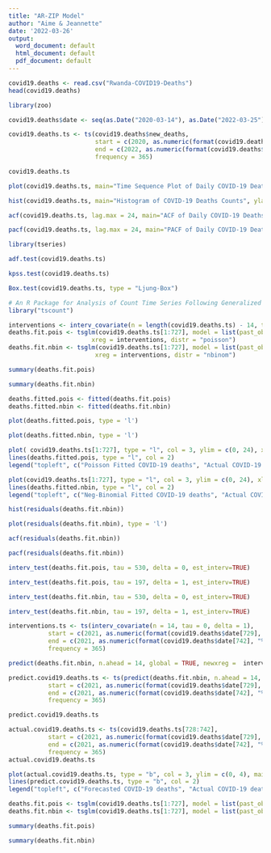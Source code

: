 ```yaml
---
title: "AR-ZIP Model"
author: "Aime & Jeannette"
date: '2022-03-26'
output:
  word_document: default
  html_document: default
  pdf_document: default
---
```



```r

covid19.deaths <- read.csv("Rwanda-COVID19-Deaths")
head(covid19.deaths)
```


```r

library(zoo)

covid19.deaths$date <- seq(as.Date("2020-03-14"), as.Date("2022-03-25"), by = "day")

covid19.deaths.ts <- ts(covid19.deaths$new_deaths,    
                        start = c(2020, as.numeric(format(covid19.deaths$date[1], "%j"))),
                        end = c(2022, as.numeric(format(covid19.deaths$date[742], "%j"))),
                        frequency = 365)

covid19.deaths.ts
```


```r

plot(covid19.deaths.ts, main="Time Sequence Plot of Daily COVID-19 Deaths", ylab="Daily COVID-19 Deaths", xlab = "Days")
```

```r

hist(covid19.deaths.ts, main="Histogram of COVID-19 Deaths Counts", ylab="Frequency", xlab = "Counts")
```


```r

acf(covid19.deaths.ts, lag.max = 24, main="ACF of Daily COVID-19 Deaths")
```


```r

pacf(covid19.deaths.ts, lag.max = 24, main="PACF of Daily COVID-19 Deaths")
```


```r

library(tseries)

adf.test(covid19.deaths.ts)
```


```r

kpss.test(covid19.deaths.ts)
```



```r

Box.test(covid19.deaths.ts, type = "Ljung-Box")
```



```r

# An R Package for Analysis of Count Time Series Following Generalized Linear Models
library("tscount")

interventions <- interv_covariate(n = length(covid19.deaths.ts) - 14, tau = 530, delta = 1)
deaths.fit.pois <- tsglm(covid19.deaths.ts[1:727], model = list(past_obs = 1), 
                       xreg = interventions, distr = "poisson")
deaths.fit.nbin <- tsglm(covid19.deaths.ts[1:727], model = list(past_obs = 1),
                        xreg = interventions, distr = "nbinom")
```



```r

summary(deaths.fit.pois)
```

```r

summary(deaths.fit.nbin)
```



```r

deaths.fitted.pois <- fitted(deaths.fit.pois)
deaths.fitted.nbin <- fitted(deaths.fit.nbin)

plot(deaths.fitted.pois, type = 'l')
```

```r

plot(deaths.fitted.nbin, type = 'l')
```



```r

plot( covid19.deaths.ts[1:727], type = "l", col = 3, ylim = c(0, 24), xlab = "Days", ylab = "COVID-19 Deaths")
lines(deaths.fitted.pois, type = "l", col = 2)
legend("topleft", c("Poisson Fitted COVID-19 deaths", "Actual COVID-19 deaths"), lty = 1, col = 2:3)
```


```r

plot(covid19.deaths.ts[1:727], type = "l", col = 3, ylim = c(0, 24), xlab = "Days", ylab = "COVID-19 Deaths")
lines(deaths.fitted.nbin, type = "l", col = 2)
legend("topleft", c("Neg-Binomial Fitted COVID-19 deaths", "Actual COVID-19 deaths"), lty = 1, col = 2:3)
```


```r

hist(residuals(deaths.fit.nbin))
```


```r

plot(residuals(deaths.fit.nbin), type = 'l')
```


```r

acf(residuals(deaths.fit.nbin))
```


```r

pacf(residuals(deaths.fit.nbin))
```



```r

interv_test(deaths.fit.pois, tau = 530, delta = 0, est_interv=TRUE)
```

```r

interv_test(deaths.fit.pois, tau = 197, delta = 1, est_interv=TRUE)
```


```r

interv_test(deaths.fit.nbin, tau = 530, delta = 0, est_interv=TRUE)
```


```r

interv_test(deaths.fit.nbin, tau = 197, delta = 1, est_interv=TRUE)
```



```r

interventions.ts <- ts(interv_covariate(n = 14, tau = 0, delta = 1),    
           start = c(2021, as.numeric(format(covid19.deaths$date[729], "%j"))),
           end = c(2021, as.numeric(format(covid19.deaths$date[742], "%j"))),
           frequency = 365)

predict(deaths.fit.nbin, n.ahead = 14, global = TRUE, newxreg =  interventions.ts)$pred  
```


```r

predict.covid19.deaths.ts <- ts(predict(deaths.fit.nbin, n.ahead = 14, global = TRUE, newxreg =  interventions.ts)$pred,    
           start = c(2021, as.numeric(format(covid19.deaths$date[729], "%j"))),
           end = c(2021, as.numeric(format(covid19.deaths$date[742], "%j"))),
           frequency = 365)

predict.covid19.deaths.ts
```

```r

actual.covid19.deaths.ts <- ts(covid19.deaths.ts[728:742],    
           start = c(2021, as.numeric(format(covid19.deaths$date[729], "%j"))),
           end = c(2021, as.numeric(format(covid19.deaths$date[742], "%j"))),
           frequency = 365)
actual.covid19.deaths.ts
```


```r

plot(actual.covid19.deaths.ts, type = "b", col = 3, ylim = c(0, 4), main = "Plot of Forecasted COVID-19 Deaths (Next 14 Days)", xlab = "Days", ylab = "COVID-19 Deaths")
lines(predict.covid19.deaths.ts, type = "b", col = 2)
legend("topleft", c("Forecasted COVID-19 deaths", "Actual COVID-19 deaths"), lty = 1, col = 2:3)
```

```r

deaths.fit.pois <- tsglm(covid19.deaths.ts[1:727], model = list(past_obs = 1), distr = "poisson")
deaths.fit.nbin <- tsglm(covid19.deaths.ts[1:727], model = list(past_obs = 1), distr = "nbinom")
```


```r

summary(deaths.fit.pois)
```


```r

summary(deaths.fit.nbin)
```





